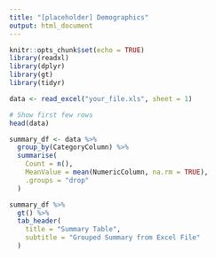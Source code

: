```yaml
---
title: "[placeholder] Demographics"
output: html_document
---
```


```r
knitr::opts_chunk$set(echo = TRUE)
library(readxl)
library(dplyr)
library(gt)
library(tidyr)
```

```r
data <- read_excel("your_file.xls", sheet = 1)

# Show first few rows
head(data)
```


```r
summary_df <- data %>%
  group_by(CategoryColumn) %>%
  summarise(
    Count = n(),
    MeanValue = mean(NumericColumn, na.rm = TRUE),
    .groups = "drop"
  )

summary_df %>%
  gt() %>%
  tab_header(
    title = "Summary Table",
    subtitle = "Grouped Summary from Excel File"
  )
  ```
